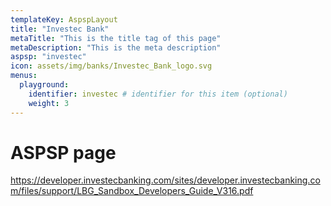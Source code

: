 ```yaml
---
templateKey: AspspLayout
title: "Investec Bank"
metaTitle: "This is the title tag of this page"
metaDescription: "This is the meta description"
aspsp: "investec"
icon: assets/img/banks/Investec_Bank_logo.svg
menus:
  playground: 
    identifier: investec # identifier for this item (optional)
    weight: 3
---
```


# ASPSP page

https://developer.investecbanking.com/sites/developer.investecbanking.com/files/support/LBG_Sandbox_Developers_Guide_V316.pdf

